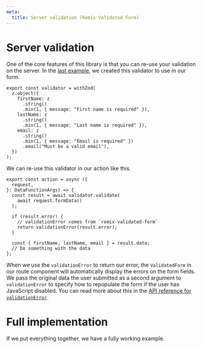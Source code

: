 ```yaml
---
meta:
  title: Server validation (Remix Validated Form)
---
```




# Server validation

One of the core features of this library is that you can re-use your validation on the server.
In the [last example](/integrate-your-components#use-in-a-form),
we created this validator to use in our form.

```tsx
export const validator = withZod(
  z.object({
    firstName: z
      .string()
      .min(1, { message: "First name is required" }),
    lastName: z
      .string()
      .min(1, { message: "Last name is required" }),
    email: z
      .string()
      .min(1, { message: "Email is required" })
      .email("Must be a valid email"),
  })
);
```

We can re-use this validator in our action like this.

```tsx
export const action = async ({
  request,
}: DataFunctionArgs) => {
  const result = await validator.validate(
    await request.formData()
  );

  if (result.error) {
    // validationError comes from `remix-validated-form`
    return validationError(result.error);
  }

  const { firstName, lastName, email } = result.data;
  // Do something with the data
};
```

When we use the `validationError` to return our error,
the `ValidatedForm` in our route component will automatically display the errors on the form fields.
We pass the original data the user submitted as a second argument to `validationError`
to specify how to repopulate the form if the user has JavaScript disabled.
You can read more about this in the [API reference for `validationError`](/reference/validation-error).

# Full implementation

If we put everything together, we have a fully working example.

<CodeExample>
  <Demo />

```tsx file=~/examples/demo.tsx

```

</CodeExample>
